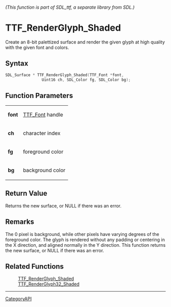 ====== (This function is part of SDL_ttf, a separate library from SDL.) ======
= TTF_RenderGlyph_Shaded =

Create an 8-bit palettized surface and render the given glyph at high quality with the given font and colors.

== Syntax ==

<syntaxhighlight lang='c'>
SDL_Surface * TTF_RenderGlyph_Shaded(TTF_Font *font,
                Uint16 ch, SDL_Color fg, SDL_Color bg);
</syntaxhighlight>

== Function Parameters ==

{|
|'''font'''
|[[TTF_Font]] handle
|-
|'''ch'''
|character index
|-
|'''fg'''
|foreground color
|-
|'''bg'''
|background color
|}

== Return Value ==

Returns the new surface, or NULL if there was an error.

== Remarks ==

The 0 pixel is background, while other pixels have varying degrees of the
foreground color. The glyph is rendered without any padding or centering in
the X direction, and aligned normally in the Y direction. This function
returns the new surface, or NULL if there was an error.

== Related Functions ==

:[[TTF_RenderGlyph_Shaded]]
:[[TTF_RenderGlyph32_Shaded]]

----
[[CategoryAPI]]


